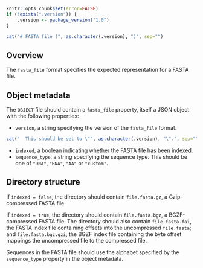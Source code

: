 ```r
knitr::opts_chunk$set(error=FALSE)
if (!exists(".version")) {
    .version <- package_version("1.0")
}
```

```r
cat("# FASTA file (", as.character(.version), ")", sep="")
```

## Overview

The `fasta_file` format specifies the expected representation for a FASTA file.

## Object metadata

The `OBJECT` file should contain a `fasta_file` property, itself a JSON object with the following properties:

- `version`, a string specifying the version of the `fasta_file` format.
```r
cat("  This should be set to \"", as.character(.version), "\".", sep="")
```
- `indexed`, a boolean indicating whether the FASTA file has been indexed.
- `sequence_type`, a string specifying the sequence type.
  This should be one of `"DNA"`, `"RNA"`, `"AA"` or `"custom"`.

## Directory structure

If `indexed = false`, the directory should contain `file.fasta.gz`, a Gzip-compressed FASTA file.

If `indexed = true`, the directory should contain `file.fasta.bgz`, a BGZF-compressed FASTA file.
The directory should also contain `file.fasta.fai`, the FASTA index file containing offsets into the uncompressed `file.fasta`;
and `file.fasta.bgz.gzi`, the BGZF index file containing the byte offset mappings the uncompressed file to the compressed file.

Sequences in the FASTA file should use the alphabet specified by the `sequence_type` property in the object metadata.
